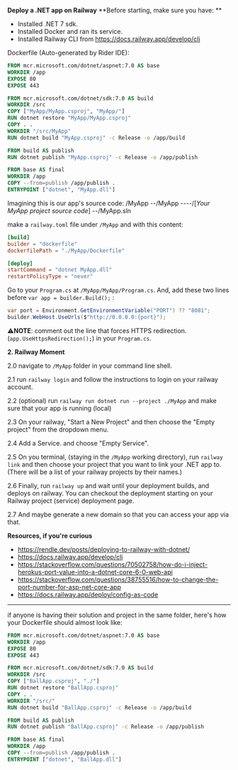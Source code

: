 **Deploy a .NET app on Railway**
**Before starting, make sure you have: **
- Installed .NET 7 sdk.
- Installed Docker and ran its service.
- Installed Railway CLI from https://docs.railway.app/develop/cli

Dockerfile (Auto-generated by Rider IDE):
```dockerfile
FROM mcr.microsoft.com/dotnet/aspnet:7.0 AS base
WORKDIR /app
EXPOSE 80
EXPOSE 443

FROM mcr.microsoft.com/dotnet/sdk:7.0 AS build
WORKDIR /src
COPY ["MyApp/MyApp.csproj", "MyApp/"]
RUN dotnet restore "MyApp/MyApp.csproj"
COPY . .
WORKDIR "/src/MyApp"
RUN dotnet build "MyApp.csproj" -c Release -o /app/build

FROM build AS publish
RUN dotnet publish "MyApp.csproj" -c Release -o /app/publish

FROM base AS final
WORKDIR /app
COPY --from=publish /app/publish .
ENTRYPOINT ["dotnet", "MyApp.dll"]
```

Imagining this is our app's source code:
/MyApp
--/MyApp
----/[*Your MyApp project source code*]
--/MyApp.sln

make a `railway.toml` file under `/MyApp` and with this content:
```toml
[build]
builder = "dockerfile"
dockerfilePath = "./MyApp/Dockerfile"

[deploy]
startCommand = "dotnet MyApp.dll"
restartPolicyType = "never"
```

Go to your `Program.cs` at `/MyApp/MyApp/Program.cs`. And, add these two lines before `var app = builder.Build();` :
```csharp
var port = Environment.GetEnvironmentVariable("PORT") ?? "8081";
builder.WebHost.UseUrls($"http://0.0.0.0:{port}");
```
:warning:**NOTE**: comment out the line that forces HTTPS redirection. (`app.UseHttpsRedirection();`) in your `Program.cs`.

**2. Railway Moment**

2.0 navigate to `/MyApp` folder in your command line shell.

2.1 run `railway login` and follow the instructions to login on your railway account.

2.2 (optional) run `railway run dotnet run --project ./MyApp` and make sure that your app is running (local)

2.3 On your railway, "Start a New Project" and then choose the "Empty project" from the dropdown menu.

2.4 Add a Service. and choose "Empty Service".

2.5 On you terminal, (staying in the `/MyApp` working directory), run `railway link` and then choose your project that you want to link your .NET app to. (There will be a list of your railway projects by their names.)

2.6 Finally, run `railway up` and wait until your deployment builds, and deploys on railway. You can checkout the deployment starting on your Railway project (service) deployment page.

2.7 And maybe generate a new domain so that you can access your app via that.

**Resources, if you're curious**
- https://rendle.dev/posts/deploying-to-railway-with-dotnet/
- https://docs.railway.app/develop/cli
- https://stackoverflow.com/questions/70502758/how-do-i-inject-herokus-port-value-into-a-dotnet-core-6-0-web-api
- https://stackoverflow.com/questions/38755516/how-to-change-the-port-number-for-asp-net-core-app
- https://docs.railway.app/deploy/config-as-code

---

if anyone is having their solution and project in the same folder, here's how your Dockerfile should almost look like:
```dockerfile
FROM mcr.microsoft.com/dotnet/aspnet:7.0 AS base
WORKDIR /app
EXPOSE 80
EXPOSE 443

FROM mcr.microsoft.com/dotnet/sdk:7.0 AS build
WORKDIR /src
COPY ["BallApp.csproj", "./"]
RUN dotnet restore "BallApp.csproj"
COPY . .
WORKDIR "/src/"
RUN dotnet build "BallApp.csproj" -c Release -o /app/build

FROM build AS publish
RUN dotnet publish "BallApp.csproj" -c Release -o /app/publish

FROM base AS final
WORKDIR /app
COPY --from=publish /app/publish .
ENTRYPOINT ["dotnet", "BallApp.dll"]
```
